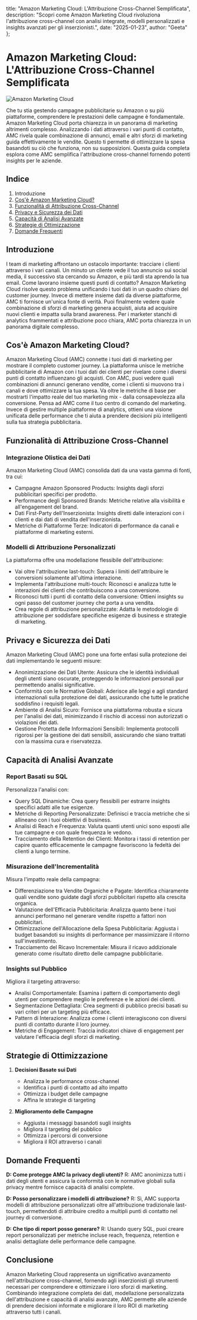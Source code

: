  title: "Amazon Marketing Cloud: L'Attribuzione Cross-Channel Semplificata",
  description: "Scopri come Amazon Marketing Cloud rivoluziona l'attribuzione cross-channel con analisi integrate, modelli personalizzati e insights avanzati per gli inserzionisti.",
  date: "2025-01-23",
  author: "Geeta"
};

# Amazon Marketing Cloud: L'Attribuzione Cross-Channel Semplificata

![Amazon Marketing Cloud](/images/blog/amazon-marketing-cloud.jpeg)

Che tu stia gestendo campagne pubblicitarie su Amazon o su più piattaforme, comprendere le prestazioni delle campagne è fondamentale. Amazon Marketing Cloud porta chiarezza in un panorama di marketing altrimenti complesso. Analizzando i dati attraverso i vari punti di contatto, AMC rivela quale combinazione di annunci, email e altri sforzi di marketing guida effettivamente le vendite. Questo ti permette di ottimizzare la spesa basandoti su ciò che funziona, non su supposizioni. Questa guida completa esplora come AMC semplifica l'attribuzione cross-channel fornendo potenti insights per le aziende.

## Indice

1. Introduzione
2. [Cos'è Amazon Marketing Cloud?](#cosè-amazon-marketing-cloud)
3. [Funzionalità di Attribuzione Cross-Channel](#funzionalità-di-attribuzione-cross-channel)
4. [Privacy e Sicurezza dei Dati](#privacy-e-sicurezza-dei-dati)
5. [Capacità di Analisi Avanzate](#capacità-di-analisi-avanzate)
6. [Strategie di Ottimizzazione](#strategie-di-ottimizzazione)
7. [Domande Frequenti](#domande-frequenti)

## Introduzione

I team di marketing affrontano un ostacolo importante: tracciare i clienti attraverso i vari canali. Un minuto un cliente vede il tuo annuncio sui social media, il successivo sta cercando su Amazon, e più tardi sta aprendo la tua email. Come lavorano insieme questi punti di contatto? Amazon Marketing Cloud risolve questo problema unificando i tuoi dati in un quadro chiaro del customer journey.
Invece di mettere insieme dati da diverse piattaforme, AMC ti fornisce un'unica fonte di verità. Puoi finalmente vedere quale combinazione di sforzi di marketing genera acquisti, aiuta ad acquisire nuovi clienti e impatta sulla brand awareness. Per i marketer stanchi di analytics frammentati e attribuzione poco chiara, AMC porta chiarezza in un panorama digitale complesso.

## Cos'è Amazon Marketing Cloud?

Amazon Marketing Cloud (AMC) connette i tuoi dati di marketing per mostrare il completo customer journey. La piattaforma unisce le metriche pubblicitarie di Amazon con i tuoi dati dei clienti per rivelare come i diversi punti di contatto influenzano gli acquisti.
Con AMC, puoi vedere quali combinazioni di annunci generano vendite, come i clienti si muovono tra i canali e dove ottimizzare la tua spesa. Va oltre le metriche di base per mostrarti l'impatto reale del tuo marketing mix - dalla consapevolezza alla conversione.
Pensa ad AMC come il tuo centro di comando del marketing. Invece di gestire multiple piattaforme di analytics, ottieni una visione unificata delle performance che ti aiuta a prendere decisioni più intelligenti sulla tua strategia pubblicitaria.

## Funzionalità di Attribuzione Cross-Channel

### Integrazione Olistica dei Dati
Amazon Marketing Cloud (AMC) consolida dati da una vasta gamma di fonti, tra cui:
   - Campagne Amazon Sponsored Products: Insights dagli sforzi pubblicitari specifici per prodotto.
   - Performance degli Sponsored Brands: Metriche relative alla visibilità e all'engagement del brand.
   - Dati First-Party dell'Inserzionista: Insights diretti dalle interazioni con i clienti e dai dati di vendita dell'inserzionista.
   - Metriche di Piattaforme Terze: Indicatori di performance da canali e piattaforme di marketing esterni.

### Modelli di Attribuzione Personalizzati
La piattaforma offre una modellazione flessibile dell'attribuzione:
- Vai oltre l'attribuzione last-touch: Supera i limiti dell'attribuire le conversioni solamente all'ultima interazione.
- Implementa l'attribuzione multi-touch: Riconosci e analizza tutte le interazioni dei clienti che contribuiscono a una conversione.
- Riconosci tutti i punti di contatto della conversione: Ottieni insights su ogni passo del customer journey che porta a una vendita.
- Crea regole di attribuzione personalizzate: Adatta le metodologie di attribuzione per soddisfare specifiche esigenze di business e strategie di marketing.

## Privacy e Sicurezza dei Dati

Amazon Marketing Cloud (AMC) pone una forte enfasi sulla protezione dei dati implementando le seguenti misure:
   - Anonimizzazione dei Dati Utente: Assicura che le identità individuali degli utenti siano oscurate, proteggendo le informazioni personali pur permettendo analisi significative.
   - Conformità con le Normative Globali: Aderisce alle leggi e agli standard internazionali sulla protezione dei dati, assicurando che tutte le pratiche soddisfino i requisiti legali.
   - Ambiente di Analisi Sicuro: Fornisce una piattaforma robusta e sicura per l'analisi dei dati, minimizzando il rischio di accessi non autorizzati o violazioni dei dati.
   - Gestione Protetta delle Informazioni Sensibili: Implementa protocolli rigorosi per la gestione dei dati sensibili, assicurando che siano trattati con la massima cura e riservatezza.

## Capacità di Analisi Avanzate

### Report Basati su SQL
Personalizza l'analisi con:
   - Query SQL Dinamiche: Crea query flessibili per estrarre insights specifici adatti alle tue esigenze.
   - Metriche di Reporting Personalizzate: Definisci e traccia metriche che si allineano con i tuoi obiettivi di business.
   - Analisi di Reach e Frequenza: Valuta quanti utenti unici sono esposti alle tue campagne e con quale frequenza le vedono.
   - Tracciamento della Retention dei Clienti: Monitora i tassi di retention per capire quanto efficacemente le campagne favoriscono la fedeltà dei clienti a lungo termine.

### Misurazione dell'Incrementalità
Misura l'impatto reale della campagna:
   - Differenziazione tra Vendite Organiche e Pagate: Identifica chiaramente quali vendite sono guidate dagli sforzi pubblicitari rispetto alla crescita organica.
   - Valutazione dell'Efficacia Pubblicitaria: Analizza quanto bene i tuoi annunci performano nel generare vendite rispetto a fattori non pubblicitari.
   - Ottimizzazione dell'Allocazione della Spesa Pubblicitaria: Aggiusta i budget basandoti su insights di performance per massimizzare il ritorno sull'investimento.
   - Tracciamento del Ricavo Incrementale: Misura il ricavo addizionale generato come risultato diretto delle campagne pubblicitarie.

### Insights sul Pubblico
Migliora il targeting attraverso:
   - Analisi Comportamentale: Esamina i pattern di comportamento degli utenti per comprendere meglio le preferenze e le azioni dei clienti.
   - Segmentazione Dettagliata: Crea segmenti di pubblico precisi basati su vari criteri per un targeting più efficace.
   - Pattern di Interazione: Analizza come i clienti interagiscono con diversi punti di contatto durante il loro journey.
   - Metriche di Engagement: Traccia indicatori chiave di engagement per valutare l'efficacia degli sforzi di marketing.

## Strategie di Ottimizzazione

1. **Decisioni Basate sui Dati**
   - Analizza le performance cross-channel
   - Identifica i punti di contatto ad alto impatto
   - Ottimizza i budget delle campagne
   - Affina le strategie di targeting

2. **Miglioramento delle Campagne**
   - Aggiusta i messaggi basandoti sugli insights
   - Migliora il targeting del pubblico
   - Ottimizza i percorsi di conversione
   - Migliora il ROI attraverso i canali

## Domande Frequenti

**D: Come protegge AMC la privacy degli utenti?**
R: AMC anonimizza tutti i dati degli utenti e assicura la conformità con le normative globali sulla privacy mentre fornisce capacità di analisi complete.

**D: Posso personalizzare i modelli di attribuzione?**
R: Sì, AMC supporta modelli di attribuzione personalizzati oltre all'attribuzione tradizionale last-touch, permettendoti di attribuire credito a multipli punti di contatto nel journey di conversione.

**D: Che tipo di report posso generare?**
R: Usando query SQL, puoi creare report personalizzati per metriche incluse reach, frequenza, retention e analisi dettagliate delle performance delle campagne.

## Conclusione

Amazon Marketing Cloud rappresenta un significativo avanzamento nell'attribuzione cross-channel, fornendo agli inserzionisti gli strumenti necessari per comprendere e ottimizzare i loro sforzi di marketing. Combinando integrazione completa dei dati, modellazione personalizzata dell'attribuzione e capacità di analisi avanzate, AMC permette alle aziende di prendere decisioni informate e migliorare il loro ROI di marketing attraverso tutti i canali.